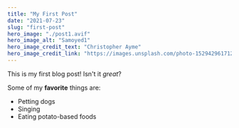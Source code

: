 ```yaml
---
title: "My First Post"
date: "2021-07-23"
slug: "first-post"
hero_image: "./post1.avif"
hero_image_alt: "Samoyed1"
hero_image_credit_text: "Christopher Ayme"
hero_image_credit_link: "https://images.unsplash.com/photo-1529429617124-95b109e86bb8?ixlib=rb-4.0.3&ixid=MnwxMjA3fDB8MHxwaG90by1wYWdlfHx8fGVufDB8fHx8&auto=format&fit=crop&w=735&q=80"
---
```


This is my first blog post! Isn't it *great*?

Some of my **favorite** things are:

* Petting dogs
* Singing
* Eating potato-based foods